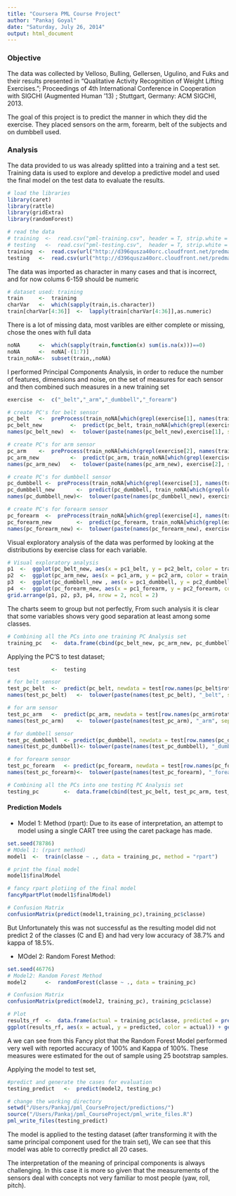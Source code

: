 ```yaml
---
title: "Coursera PML Course Project"
author: "Pankaj Goyal"
date: "Saturday, July 26, 2014"
output: html_document
---
```


### Objective
The data was collected by Velloso, Bulling, Gellersen, Ugulino, and Fuks  and their results presented in "Qualitative Activity Recognition of Weight Lifting Exercises."; Proceedings of 4th International Conference in Cooperation with SIGCHI (Augmented Human '13) ; Stuttgart, Germany: ACM SIGCHI, 2013. 

The goal of this project is to predict the manner in which they did the exercise. They placed sensors on the arm, forearm, belt of the subjects and on dumbbell used.

### Analysis

The data provided to us was already splitted into a training and a test set. Training data is used to explore and develop a predictive model and used the final model on the test data to evaluate the results.

```r
# load the libraries
library(caret)
library(rattle)
library(gridExtra)
library(randomForest)
```

```r
# read the data
# training  <-  read.csv("pml-training.csv", header = T, strip.white = T, stringsAsFactors = F)
# testing   <-  read.csv("pml-testing.csv",  header = T, strip.white = T, stringsAsFactors = F)
training  <-  read.csv(url("http://d396qusza40orc.cloudfront.net/predmachlearn/pml-training.csv"), header = T, strip.white = T, stringsAsFactors = F)
testing   <-  read.csv(url("http://d396qusza40orc.cloudfront.net/predmachlearn/pml-testing.csv"),  header = T, strip.white = T, stringsAsFactors = F)
```

The data was imported as character in many cases and that is incorrect, and for now colums 6-159 should be numeric

```r
# dataset used: training
train     <-  training
charVar   <-  which(sapply(train,is.character))
train[charVar[4:36]]  <-  lapply(train[charVar[4:36]],as.numeric)
```

There is a lot of missing data, most varibles are either complete or missing, chose the ones with full data

```r
noNA      <-  which(sapply(train,function(x) sum(is.na(x)))==0)
noNA      <-  noNA[-(1:7)]
train_noNA<-  subset(train,,noNA)
```

I performed Principal Components Analysis, in order to reduce the number of features, dimensions and noise, on the set of measures for each sensor and then combined such measures in a new training set

```r
exercise  <-  c("_belt","_arm","_dumbbell","_forearm")

# create PC's for belt sensor
pc_belt   <-  preProcess(train_noNA[which(grepl(exercise[1], names(train_noNA)))], method = "pca")
pc_belt_new         <-  predict(pc_belt, train_noNA[which(grepl(exercise[1], names(train_noNA)))])
names(pc_belt_new)  <-  tolower(paste(names(pc_belt_new),exercise[1], sep = ""))

# create PC's for arm sensor
pc_arm    <-  preProcess(train_noNA[which(grepl(exercise[2], names(train_noNA)))], method = "pca")
pc_arm_new          <-  predict(pc_arm, train_noNA[which(grepl(exercise[2], names(train_noNA)))])
names(pc_arm_new)   <-  tolower(paste(names(pc_arm_new), exercise[2], sep = ""))

# create PC's for dumbbell sensor
pc_dumbbell <-  preProcess(train_noNA[which(grepl(exercise[3], names(train_noNA)))],method = "pca")
pc_dumbbell_new       <-  predict(pc_dumbbell, train_noNA[which(grepl(exercise[3], names(train_noNA)))])
names(pc_dumbbell_new)<-  tolower(paste(names(pc_dumbbell_new), exercise[3], sep = ""))

# create PC's for forearm sensor
pc_forearm  <-  preProcess(train_noNA[which(grepl(exercise[4], names(train_noNA)))], method = "pca")
pc_forearm_new        <-  predict(pc_forearm, train_noNA[which(grepl(exercise[4], names(train_noNA)))])
names(pc_forearm_new) <-  tolower(paste(names(pc_forearm_new), exercise[4], sep = ""))
```

Visual exploratory analysis of the data was performed by looking at the distributions by exercise class for each variable. 

```r
# Visual exploratory analysis
p1  <-  ggplot(pc_belt_new, aes(x = pc1_belt, y = pc2_belt, color = train_noNA$classe)) + geom_point()
p2  <-  ggplot(pc_arm_new, aes(x = pc1_arm, y = pc2_arm, color = train_noNA$classe)) + geom_point()
p3  <-  ggplot(pc_dumbbell_new , aes(x = pc1_dumbbell, y = pc2_dumbbell, color = train_noNA$classe)) + geom_point() + coord_cartesian(ylim=c(0,10))
p4  <-  ggplot(pc_forearm_new, aes(x = pc1_forearm, y = pc2_forearm, color = train_noNA$classe)) + geom_point() + coord_cartesian(ylim=c(-5,5))
grid.arrange(p1, p2, p3, p4, nrow = 2, ncol = 2)
```

The charts seem to group but not perfectly, From such analysis it is clear that some variables shows very good separation at least among some classes.

```r
# Combining all the PCs into one training PC Analysis set
training_pc   <-  data.frame(cbind(pc_belt_new, pc_arm_new, pc_dumbbell_new, pc_forearm_new), classe = train_noNA$classe)
```

Applying the PC'S to test dataset;
```r
test          <-  testing

# for belt sensor
test_pc_belt  <-  predict(pc_belt, newdata = test[row.names(pc_belt$rotation)])
names(test_pc_belt)   <-  tolower(paste(names(test_pc_belt), "_belt", sep = ""))

# for arm sensor
test_pc_arm   <-  predict(pc_arm, newdata = test[row.names(pc_arm$rotation)])
names(test_pc_arm)    <-  tolower(paste(names(test_pc_arm), "_arm", sep = ""))

# for dumbbell sensor
test_pc_dumbbell  <- predict(pc_dumbbell, newdata = test[row.names(pc_dumbbell$rotation)])
names(test_pc_dumbbell)<- tolower(paste(names(test_pc_dumbbell), "_dumbbell", sep = ""))

# for forearm sensor
test_pc_forearm   <- predict(pc_forearm, newdata = test[row.names(pc_forearm$rotation)])
names(test_pc_forearm)<-  tolower(paste(names(test_pc_forearm), "_forearm", sep = ""))

# Combining all the PCs into one testing PC Analysis set
testing_pc        <-  data.frame(cbind(test_pc_belt, test_pc_arm, test_pc_dumbbell, test_pc_forearm))
```

#### Prediction Models
- Model 1: Method (rpart): Due to its ease of interpretation, an attempt to model using a single CART tree using the caret package has made.

```r
set.seed(78786)
# MOdel 1: (rpart method)
model1  <-  train(classe ~ ., data = training_pc, method = "rpart")

# print the final model
model1$finalModel

# fancy rpart plotiing of the final model
fancyRpartPlot(model1$finalModel)

# Confusion Matrix
confusionMatrix(predict(model1,training_pc),training_pc$classe)
```

But Unfortunately this was not successful as the resulting model did not predict 2 of the classes (C and E) and had very low accuracy of 38.7% and kappa of 18.5%.

- MOdel 2: Random Forest Method:

```r
set.seed(46776)
# Model2: Random Forest Method
model2      <-  randomForest(classe ~ ., data = training_pc)

# Confusion Matrix
confusionMatrix(predict(model2, training_pc), training_pc$classe)

# Plot
results_rf  <-  data.frame(actual = training_pc$classe, predicted = predict(model2, training_pc))
ggplot(results_rf, aes(x = actual, y = predicted, color = actual)) + geom_jitter(size = 0.5, alpha = 0.5) + theme_bw() + theme(legend.position = "none")
```

A we can see from this Fancy plot that the Random Forest Model performed very well with reported accuracy of 100% and Kappa of 100%. These measures were estimated for the out of sample using 25 bootstrap samples.

Applying the model to test set,
```r
#predict and generate the cases for evaluation
testing_predict   <-  predict(model2, testing_pc)

# change the working directory
setwd("/Users/Pankaj/pml_CourseProject/predictions/")
source("/Users/Pankaj/pml_CourseProject/pml_write_files.R")
pml_write_files(testing_predict)
```

The model is applied to the testing dataset (after transforming it with the same principal component used for the train set), We can see that this model was able to correctly predict all 20 cases.

The interpretation of the meaning of principal components is always challenging. In this case it is more so given that the measurements of the sensors deal with concepts not very familiar to most people (yaw, roll, pitch).